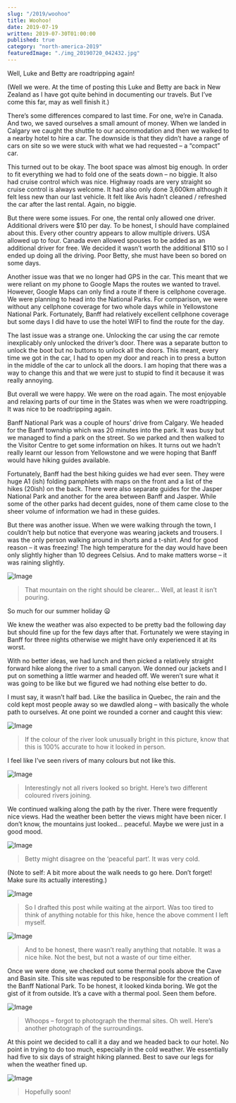 ```yaml
---
slug: "/2019/woohoo"
title: Woohoo!
date: 2019-07-19
written: 2019-07-30T01:00:00
published: true
category: "north-america-2019"
featuredImage: "./img_20190720_042432.jpg"
---
```


Well, Luke and Betty are roadtripping again!

(Well we were. At the time of posting this Luke and Betty are back in New Zealand as I have got quite behind in documenting our travels. But I’ve come this far, may as well finish it.)

There’s some differences compared to last time. For one, we’re in Canada. And two, we saved ourselves a small amount of money. When we landed in Calgary we caught the shuttle to our accommodation and then we walked to a nearby hotel to hire a car. The downside is that they didn’t have a range of cars on site so we were stuck with what we had requested – a “compact” car.

This turned out to be okay. The boot space was almost big enough. In order to fit everything we had to fold one of the seats down – no biggie. It also had cruise control which was nice. Highway roads are very straight so cruise control is always welcome. It had also only done 3,600km although it felt less new than our last vehicle. It felt like Avis hadn’t cleaned / refreshed the car after the last rental. Again, no biggie.

But there were some issues. For one, the rental only allowed one driver. Additional drivers were $10 per day. To be honest, I should have complained about this. Every other country appears to allow multiple drivers. USA allowed up to four. Canada even allowed spouses to be added as an additional driver for free. We decided it wasn’t worth the additional $110 so I ended up doing all the driving. Poor Betty, she must have been so bored on some days.

Another issue was that we no longer had GPS in the car. This meant that we were reliant on my phone to Google Maps the routes we wanted to travel. However, Google Maps can only find a route if there is cellphone coverage. We were planning to head into the National Parks. For comparison, we were without any cellphone coverage for two whole days while in Yellowstone National Park. Fortunately, Banff had relatively excellent cellphone coverage but some days I did have to use the hotel WIFI to find the route for the day.

The last issue was a strange one. Unlocking the car using the car remote inexplicably only unlocked the driver’s door. There was a separate button to unlock the boot but no buttons to unlock all the doors. This meant, every time we got in the car, I had to open my door and reach in to press a button in the middle of the car to unlock all the doors. I am hoping that there was a way to change this and that we were just to stupid to find it because it was really annoying.

But overall we were happy. We were on the road again. The most enjoyable and relaxing parts of our time in the States was when we were roadtripping. It was nice to be roadtripping again.

Banff National Park was a couple of hours’ drive from Calgary. We headed for the Banff township which was 20 minutes into the park. It was busy but we managed to find a park on the street. So we parked and then walked to the Visitor Centre to get some information on hikes. It turns out we hadn’t really learnt our lesson from Yellowstone and we were hoping that Banff would have hiking guides available.

Fortunately, Banff had the best hiking guides we had ever seen. They were huge A1 (ish) folding pamphlets with maps on the front and a list of the hikes (20ish) on the back. There were also separate guides for the Jasper National Park and another for the area between Banff and Jasper. While some of the other parks had decent guides, none of them came close to the sheer volume of information we had in these guides.

But there was another issue. When we were walking through the town, I couldn’t help but notice that everyone was wearing jackets and trousers. I was the only person walking around in shorts and a t-shirt. And for good reason – it was freezing! The high temperature for the day would have been only slightly higher than 10 degrees Celsius. And to make matters worse – it was raining slightly.

![Image](img_20190720_033838.jpg)

> That mountain on the right should be clearer… Well, at least it isn’t pouring.

So much for our summer holiday 😦

We knew the weather was also expected to be pretty bad the following day but should fine up for the few days after that. Fortunately we were staying in Banff for three nights otherwise we might have only experienced it at its worst.

With no better ideas, we had lunch and then picked a relatively straight forward hike along the river to a small canyon. We donned our jackets and I put on something a little warmer and headed off. We weren’t sure what it was going to be like but we figured we had nothing else better to do.

I must say, it wasn’t half bad. Like the basilica in Quebec, the rain and the cold kept most people away so we dawdled along – with basically the whole path to ourselves. At one point we rounded a corner and caught this view:

![Image](img_20190720_041612.jpg)

> If the colour of the river look unusually bright in this picture, know that this is 100% accurate to how it looked in person.

I feel like I’ve seen rivers of many colours but not like this.

![Image](img_20190720_042432.jpg)

> Interestingly not all rivers looked so bright. Here’s two different coloured rivers joining.

We continued walking along the path by the river. There were frequently nice views. Had the weather been better the views might have been nicer. I don’t know, the mountains just looked… peaceful. Maybe we were just in a good mood.

![Image](img_20190720_042757-1.jpg)

> Betty might disagree on the ‘peaceful part’. It was very cold.

(Note to self: A bit more about the walk needs to go here. Don’t forget! Make sure its actually interesting.)

![Image](img_20190720_051512.jpg)

> So I drafted this post while waiting at the airport. Was too tired to think of anything notable for this hike, hence the above comment I left myself.

![Image](img_20190720_051117.jpg)

> And to be honest, there wasn’t really anything that notable. It was a nice hike. Not the best, but not a waste of our time either.

Once we were done, we checked out some thermal pools above the Cave and Basin site. This site was reputed to be responsible for the creation of the Banff National Park. To be honest, it looked kinda boring. We got the gist of it from outside. It’s a cave with a thermal pool. Seen them before.

![Image](img_20190720_060752.jpg)

> Whoops – forgot to photograph the thermal sites. Oh well. Here’s another photograph of the surroundings.

At this point we decided to call it a day and we headed back to our hotel. No point in trying to do too much, especially in the cold weather. We essentially had five to six days of straight hiking planned. Best to save our legs for when the weather fined up.

![Image](img_20190720_041836.jpg)

> Hopefully soon!
